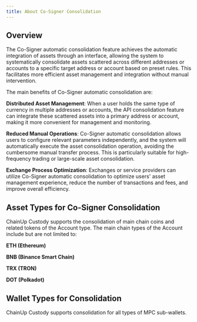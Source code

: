 ```yaml
---
title: About Co-Signer Consolidation
---
```


##  Overview

The Co-Signer automatic consolidation feature achieves the automatic integration of assets through an interface, allowing the system to systematically consolidate assets scattered across different addresses or accounts to a specific target address or account based on preset rules. This facilitates more efficient asset management and integration without manual intervention.

The main benefits of Co-Signer automatic consolidation are:

**Distributed Asset Management**: When a user holds the same type of currency in multiple addresses or accounts, the API consolidation feature can integrate these scattered assets into a primary address or account, making it more convenient for management and monitoring.

**Reduced Manual Operations**: Co-Signer automatic consolidation allows users to configure relevant parameters independently, and the system will automatically execute the asset consolidation operation, avoiding the cumbersome manual transfer process. This is particularly suitable for high-frequency trading or large-scale asset consolidation.

**Exchange Process Optimization**: Exchanges or service providers can utilize Co-Signer automatic consolidation to optimize users' asset management experience, reduce the number of transactions and fees, and improve overall efficiency.

##  Asset Types for Co-Signer Consolidation

ChainUp Custody supports the consolidation of main chain coins and related tokens of the Account type. The main chain types of the Account include but are not limited to:

**ETH (Ethereum)**

**BNB (Binance Smart Chain)**

**TRX (TRON)**

**DOT (Polkadot)**

##  Wallet Types for Consolidation

ChainUp Custody supports consolidation for all types of MPC sub-wallets.